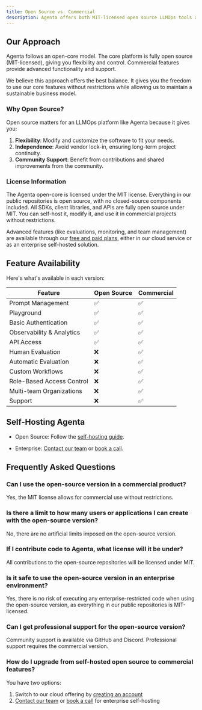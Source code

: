 ```yaml
---
title: Open Source vs. Commercial
description: Agenta offers both MIT-licensed open source LLMOps tools and commercial features. Compare self-hosting options, feature availability, and licensing details.
---
```


## Our Approach

Agenta follows an open-core model. The core platform is fully open source (MIT-licensed), giving you flexibility and control. Commercial features provide advanced functionality and support.

We believe this approach offers the best balance. It gives you the freedom to use our core features without restrictions while allowing us to maintain a sustainable business model. 

### Why Open Source?

Open source matters for an LLMOps platform like Agenta because it gives you:

1. **Flexibility**: Modify and customize the software to fit your needs.
2. **Independence**: Avoid vendor lock-in, ensuring long-term project continuity.
3. **Community Support**: Benefit from contributions and shared improvements from the community.

### License Information

The Agenta open-core is licensed under the MIT license. Everything in our public repositories is open source, with no closed-source components included. All SDKs, client libraries, and APIs are fully open source under MIT. You can self-host it, modify it, and use it in commercial projects without restrictions.

Advanced features (like evaluations, monitoring, and team management) are available through our [free and paid plans](https://agenta.ai/pricing), either in our cloud service or as an enterprise self-hosted solution.


## Feature Availability

Here's what's available in each version:

| Feature | Open Source | Commercial |
|---------|------------|------------|
| Prompt Management | ✅ | ✅ |
| Playground | ✅ | ✅ |
| Basic Authentication | ✅ | ✅ |
| Observability & Analytics | ✅ | ✅ |
| API Access | ✅ | ✅ |
| Human Evaluation | ❌ | ✅ |
| Automatic Evaluation | ❌ | ✅ |
| Custom Workflows | ❌ | ✅ |
| Role-Based Access Control | ❌ | ✅ |
| Multi-team Organizations | ❌ | ✅ |
| Support | ❌ | ✅ |

## Self-Hosting Agenta

- Open Source: Follow the [self-hosting guide](/self-host/host-locally).

- Enterprise: [Contact our team](mailto:team@agenta.ai) or [book a call](https://cal.com/mahmoud-mabrouk-ogzgey/demo).

## Frequently Asked Questions

### Can I use the open-source version in a commercial product?
Yes, the MIT license allows for commercial use without restrictions.

### Is there a limit to how many users or applications I can create with the open-source version?
No, there are no artificial limits imposed on the open-source version.

### If I contribute code to Agenta, what license will it be under?
All contributions to the open-source repositories will be licensed under MIT.

### Is it safe to use the open-source version in an enterprise environment?
Yes, there is no risk of executing any enterprise-restricted code when using the open-source version, as everything in our public repositories is MIT-licensed.

### Can I get professional support for the open-source version?
Community support is available via GitHub and Discord. Professional support requires the commercial version.

### How do I upgrade from self-hosted open source to commercial features?
You have two options:
1. Switch to our cloud offering by [creating an account](https://app.agenta.ai)
2. [Contact our team](mailto:team@agenta.ai) or [book a call](https://cal.com/mahmoud-mabrouk-ogzgey/demo) for enterprise self-hosting